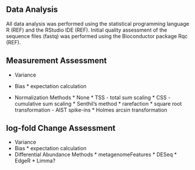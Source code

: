 ## Data Analysis
All data analysis was performed using the statistical programming language R (REF) and the RStudio IDE (REF). 
Initial quality assessment of the sequence files (fastq) was performed using the Bioconductor package Rqc (REF). 

## Measurement Assessment 
* Variance
* Bias
      * expectation calculation

* Normalization Methods
      * None
      * TSS - total sum scaling
      * CSS - cumulative sum scaling
      * Senthil's method
      * rarefaction
      * square root transformation - AIST spike-ins
      * Holmes arcsin transformation

##  log-fold Change Assessment
* Variance 
* Bias 
      * expectation calculation
* Differential Abundance Methods
      * metagenomeFeatures
      * DESeq
      * EdgeR
      * Limma?
